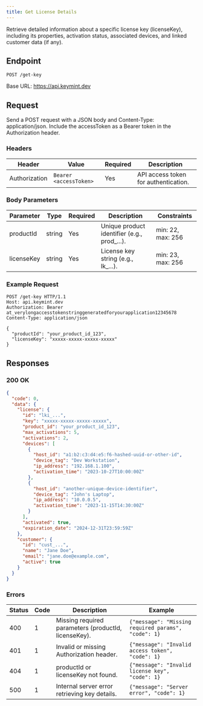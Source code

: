 ```yaml
---
title: Get License Details
---
```


Retrieve detailed information about a specific license key (licenseKey), including its properties, activation status, associated devices, and linked customer data (if any).

## Endpoint

```http
POST /get-key
```

Base URL: https://api.keymint.dev

## Request

Send a POST request with a JSON body and Content-Type: application/json. Include the accessToken as a Bearer token in the Authorization header.

### Headers

| Header | Value | Required | Description |
| --- | --- | --- | --- |
| Authorization | `Bearer <accessToken>` | Yes | API access token for authentication. |

### Body Parameters

| Parameter | Type | Required | Description | Constraints |
| --- | --- | --- | --- | --- |
| productId | string | Yes | Unique product identifier (e.g., prod_...). | min: 22, max: 256 |
| licenseKey | string | Yes | License key string (e.g., lk_...). | min: 23, max: 256 |

### Example Request

```http title="HTTP"
POST /get-key HTTP/1.1
Host: api.keymint.dev
Authorization: Bearer at_verylongaccesstokenstringgeneratedforyourapplication12345678
Content-Type: application/json

{
  "productId": "your_product_id_123",
  "licenseKey": "xxxxx-xxxxx-xxxxx-xxxxx"
}
```

## Responses

### 200 OK

```json
{
  "code": 0,
  "data": {
    "license": {
      "id": "lki_...",
      "key": "xxxxx-xxxxx-xxxxx-xxxxx",
      "product_id": "your_product_id_123",
      "max_activations": 5,
      "activations": 2,
      "devices": [
        {
          "host_id": "a1:b2:c3:d4:e5:f6-hashed-uuid-or-other-id",
          "device_tag": "Dev Workstation",
          "ip_address": "192.168.1.100",
          "activation_time": "2023-10-27T10:00:00Z"
        },
        {
          "host_id": "another-unique-device-identifier",
          "device_tag": "John's Laptop",
          "ip_address": "10.0.0.5",
          "activation_time": "2023-11-15T14:30:00Z"
        }
      ],
      "activated": true,
      "expiration_date": "2024-12-31T23:59:59Z"
    },
    "customer": {
      "id": "cust_...",
      "name": "Jane Doe",
      "email": "jane.doe@example.com",
      "active": true
    }
  }
}
```

### Errors

| Status | Code | Description | Example |
| --- | --- | --- | --- |
| 400 | 1 | Missing required parameters (productId, licenseKey). | `{"message": "Missing required params", "code": 1}` |
| 401 | 1 | Invalid or missing Authorization header. | `{"message": "Invalid access token", "code": 1}` |
| 404 | 1 | productId or licenseKey not found. | `{"message": "Invalid license key", "code": 1}` |
| 500 | 1 | Internal server error retrieving key details. | `{"message": "Server error", "code": 1}` |
